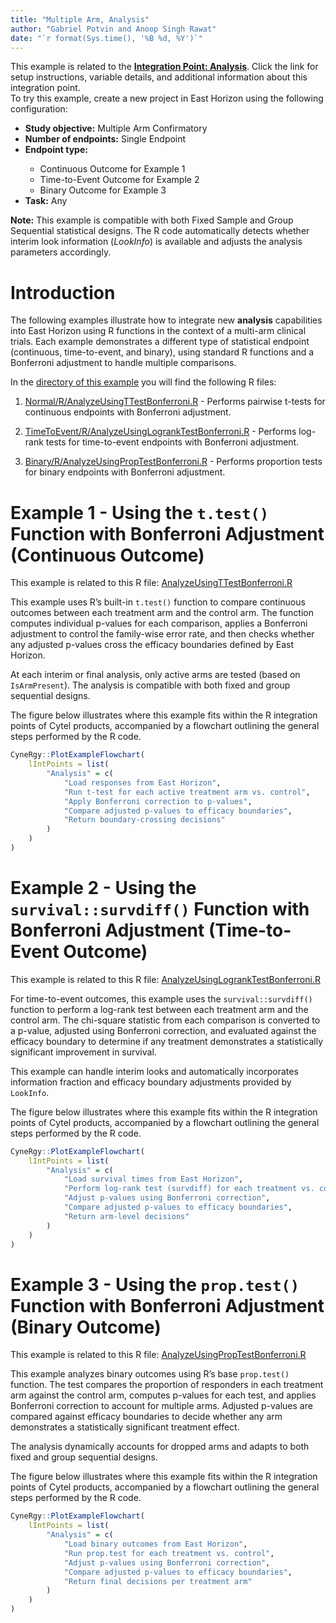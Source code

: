 ```yaml
---
title: "Multiple Arm, Analysis"
author: "Gabriel Potvin and Anoop Singh Rawat"
date: "`r format(Sys.time(), '%B %d, %Y')`"
---
```


<div class="alert alert-primary" role="alert">
<p style="margin-bottom:0">This example is related to the <a href="IntegrationPointAnalysis.html" class="alert-link">**Integration Point: Analysis**</a>. Click the link for setup instructions, variable details, and additional information about this integration point.</p></div>

<div class="alert alert-danger" role="alert">
To try this example, create a new project in East Horizon using the following configuration:
<ul style="margin-bottom:0">
<li>**Study objective:** Multiple Arm Confirmatory</li>
<li>**Number of endpoints:** Single Endpoint</li>
<li>**Endpoint type:**</li>
<ul style="margin-bottom:0">
<li>Continuous Outcome for Example 1</li>
<li>Time-to-Event Outcome for Example 2</li>
<li>Binary Outcome for Example 3</li>
</ul>
<li>**Task:** Any</li>
</ul></div>

<div class="alert alert-warning" role="alert">
<p style="margin-bottom:0">**Note:** This example is compatible with both Fixed Sample and Group Sequential statistical designs. The R code automatically detects whether interim look information (*LookInfo*) is available and adjusts the analysis parameters accordingly.</p>
</div>

# Introduction

The following examples illustrate how to integrate new **analysis** capabilities into East Horizon using R functions in the context of a multi-arm clinical trials. Each example demonstrates a different type of statistical endpoint (continuous, time-to-event, and binary), using standard R functions and a Bonferroni adjustment to handle multiple comparisons.

In the [directory of this example](https://github.com/Cytel-Inc/CyneRgy/tree/main/inst/Examples/MultiArmOutcomeAnalysis) you will find the following R files:

1. [Normal/R/AnalyzeUsingTTestBonferroni.R](https://github.com/Cytel-Inc/CyneRgy/blob/main/inst/Examples/MultiArmOutcomeAnalysis/Normal/R/AnalyzeUsingTTestBonferroni.R) - Performs pairwise t-tests for continuous endpoints with Bonferroni adjustment.

2. [TimeToEvent/R/AnalyzeUsingLogrankTestBonferroni.R](https://github.com/Cytel-Inc/CyneRgy/blob/main/inst/Examples/MultiArmOutcomeAnalysis/TimeToEvent/R/AnalyzeUsingLogrankTestBonferroni.R) - Performs log-rank tests for time-to-event endpoints with Bonferroni adjustment.

3. [Binary/R/AnalyzeUsingPropTestBonferroni.R](https://github.com/Cytel-Inc/CyneRgy/blob/main/inst/Examples/MultiArmOutcomeAnalysis/Binary/R/AnalyzeUsingPropTestBonferroni.R) - Performs proportion tests for binary endpoints with Bonferroni adjustment.


# Example 1 - Using the `t.test()` Function with Bonferroni Adjustment (Continuous Outcome)

<div class="alert alert-primary" role="alert">
  <p style="margin-bottom:0"> This example is related to this R file: <a href="https://github.com/Cytel-Inc/CyneRgy/blob/main/inst/Examples/MultiArmOutcomeAnalysis/Normal/R/AnalyzeUsingTTestBonferroni.R" class="alert-link">AnalyzeUsingTTestBonferroni.R</a></p>
</div>

This example uses R's built-in `t.test()` function to compare continuous outcomes between each treatment arm and the control arm. The function computes individual p-values for each comparison, applies a Bonferroni adjustment to control the family-wise error rate, and then checks whether any adjusted p-values cross the efficacy boundaries defined by East Horizon.

At each interim or final analysis, only active arms are tested (based on `IsArmPresent`). The analysis is compatible with both fixed and group sequential designs.

The figure below illustrates where this example fits within the R integration points of Cytel products, accompanied by a flowchart outlining the general steps performed by the R code.

```r
CyneRgy::PlotExampleFlowchart(
    lIntPoints = list(
        "Analysis" = c(
            "Load responses from East Horizon",
            "Run t-test for each active treatment arm vs. control",
            "Apply Bonferroni correction to p-values",
            "Compare adjusted p-values to efficacy boundaries",
            "Return boundary-crossing decisions"
        )
    )
)
```

# Example 2 - Using the `survival::survdiff()` Function with Bonferroni Adjustment (Time-to-Event Outcome)

<div class="alert alert-primary" role="alert">
  <p style="margin-bottom:0"> This example is related to this R file: <a href="https://github.com/Cytel-Inc/CyneRgy/blob/main/inst/Examples/MultiArmOutcomeAnalysis/TimeToEvent/R/AnalyzeUsingLogrankTestBonferroni.R" class="alert-link">AnalyzeUsingLogrankTestBonferroni.R</a></p>
</div>

For time-to-event outcomes, this example uses the `survival::survdiff()` function to perform a log-rank test between each treatment arm and the control arm. The chi-square statistic from each comparison is converted to a p-value, adjusted using Bonferroni correction, and evaluated against the efficacy boundary to determine if any treatment demonstrates a statistically significant improvement in survival.

This example can handle interim looks and automatically incorporates information fraction and efficacy boundary adjustments provided by `LookInfo`.

The figure below illustrates where this example fits within the R integration points of Cytel products, accompanied by a flowchart outlining the general steps performed by the R code.

```r
CyneRgy::PlotExampleFlowchart(
    lIntPoints = list(
        "Analysis" = c(
            "Load survival times from East Horizon",
            "Perform log-rank test (survdiff) for each treatment vs. control",
            "Adjust p-values using Bonferroni correction",
            "Compare adjusted p-values to efficacy boundaries",
            "Return arm-level decisions"
        )
    )
)
```

# Example 3 - Using the `prop.test()` Function with Bonferroni Adjustment (Binary Outcome)

<div class="alert alert-primary" role="alert">
  <p style="margin-bottom:0"> This example is related to this R file: <a href="https://github.com/Cytel-Inc/CyneRgy/blob/main/inst/Examples/MultiArmOutcomeAnalysis/Binary/R/AnalyzeUsingPropTestBonferroni.R" class="alert-link">AnalyzeUsingPropTestBonferroni.R</a></p>
</div>

This example analyzes binary outcomes using R's base `prop.test()` function. The test compares the proportion of responders in each treatment arm against the control arm, computes p-values for each test, and applies Bonferroni correction to account for multiple arms. Adjusted p-values are compared against efficacy boundaries to decide whether any arm demonstrates a statistically significant treatment effect.

The analysis dynamically accounts for dropped arms and adapts to both fixed and group sequential designs.

The figure below illustrates where this example fits within the R integration points of Cytel products, accompanied by a flowchart outlining the general steps performed by the R code.

```r
CyneRgy::PlotExampleFlowchart(
    lIntPoints = list(
        "Analysis" = c(
            "Load binary outcomes from East Horizon",
            "Run prop.test for each treatment vs. control",
            "Adjust p-values using Bonferroni correction",
            "Compare adjusted p-values to efficacy boundaries",
            "Return final decisions per treatment arm"
        )
    )
)
```
